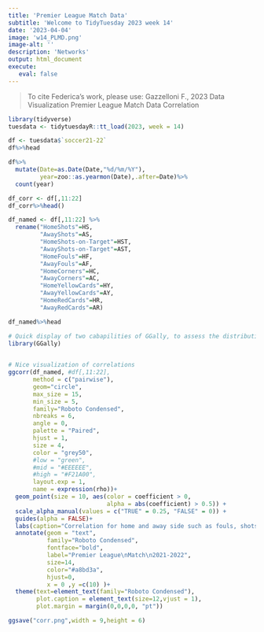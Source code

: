 ```yaml
---
title: 'Premier League Match Data'
subtitle: 'Welcome to TidyTuesday 2023 week 14'
date: '2023-04-04'
image: 'w14_PLMD.png'
image-alt: ''
description: 'Networks'
output: html_document
execute: 
   eval: false
---
```


> To cite Federica's work, please use: Gazzelloni F., 2023 Data Visualization Premier League Match Data Correlation



```r
library(tidyverse)
tuesdata <- tidytuesdayR::tt_load(2023, week = 14)
```

```r
df <- tuesdata$`soccer21-22`
df%>%head
```


```r

df%>%
  mutate(Date=as.Date(Date,"%d/%m/%Y"),
         year=zoo::as.yearmon(Date),.after=Date)%>%
  count(year)
```

```r
df_corr <- df[,11:22]
df_corr%>%head()
```

```r
df_named <- df[,11:22] %>%
  rename("HomeShots"=HS,
         "AwayShots"=AS,
         "HomeShots-on-Target"=HST,
         "AwayShots-on-Target"=AST,
         "HomeFouls"=HF,
         "AwayFouls"=AF,
         "HomeCorners"=HC,
         "AwayCorners"=AC,
         "HomeYellowCards"=HY,
         "AwayYellowCards"=AY,
         "HomeRedCards"=HR,
         "AwayRedCards"=AR)

df_named%>%head
```


```r
# Quick display of two cabapilities of GGally, to assess the distribution and correlation of variables 
library(GGally)

 
# Nice visualization of correlations
ggcorr(df_named, #df[,11:22], 
       method = c("pairwise"),
       geom="circle",
       max_size = 15,
       min_size = 5,
       family="Roboto Condensed",
       nbreaks = 6,
       angle = 0,
       palette = "Paired",
       hjust = 1, 
       size = 4, 
       color = "grey50",
       #low = "green",
       #mid = "#EEEEEE",
       #high = "#F21A00",
       layout.exp = 1,
       name = expression(rho))+
  geom_point(size = 10, aes(color = coefficient > 0, 
                            alpha = abs(coefficient) > 0.5)) +
  scale_alpha_manual(values = c("TRUE" = 0.25, "FALSE" = 0)) +
  guides(alpha = FALSE)+
  labs(caption="Correlation for home and away side such as fouls, shots, cards\nDataSource: #TidyTuesday 2023 w14 Premier League Match Data\n#30daychartchallenge day20 Correlation | DataViz: Federica Gazzelloni") +
  annotate(geom = "text",
           family="Roboto Condensed",
           fontface="bold",
           label="Premier League\nMatch\n2021-2022",
           size=14,
           color="#a8bd3a",
           hjust=0,
           x = 0 ,y =c(10) )+
  theme(text=element_text(family="Roboto Condensed"),
        plot.caption = element_text(size=12,vjust = 1),
        plot.margin = margin(0,0,0,0, "pt"))
```

```r
ggsave("corr.png",width = 9,height = 6)
```





